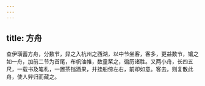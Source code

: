 ```yaml
---
---
---
```

title: 方舟
---



查伊璜蓄方舟，分数节，舁之入杭州之西湖，以中节坐客，客多，更益数节，镶之如一舟，加前二节为首尾，布帆油帷，数童桨之，徧历诸胜。又两小舟，长四五尺，一载书及笔札，一置茶铛酒果，并挂船傍左右，前却如意。客去，则复散此舟，使人舁归而藏之。